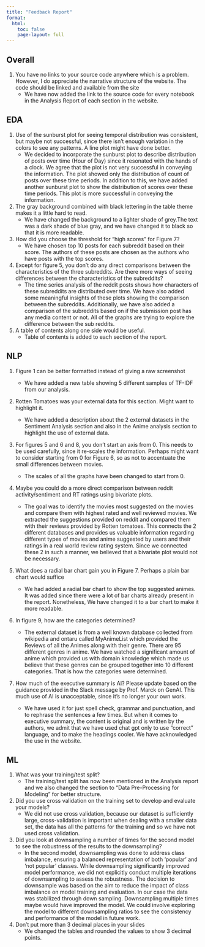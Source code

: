 ```yaml
---
title: "Feedback Report"
format:
  html:
    toc: false
    page-layout: full
---
```


## Overall

1. You have no links to your source code anywhere which is a problem. However, I do appreciate the narrative structure of the website. The code should be linked and available from the site
    - We have now added the link to the source code for every notebook in the Analysis Report of each section in the website.

## EDA

1. Use of the sunburst plot for seeing temporal distribution was consistent, but maybe not successful, since there isn't enough variation in the colors to see any patterns. A line plot might have done better. 
    - We decided to incorporate the sunburst plot to describe distribution of posts over time (Hour of Day) since it resonated with the hands of a clock. We agree that the plot is not very successful in conveying the information. The plot showed only the distribution of count of posts over these time periods. In addition to this, we have added another sunburst plot to show the distribution of scores over these time periods. This plot is more successful in conveying the information.

2. The gray background combined with black lettering in the table theme makes it a little hard to read.
    - We have changed the background to a lighter shade of grey.The text was a dark shade of blue gray, and we have changed it to black so that it is more readable.

3. How did you choose the threshold for "high scores" for Figure 7? 
    - We have chosen top 10 posts for each subreddit based on their score. The authors of these posts are chosen as the authors who have posts with the top scores.

4. Except for figure 5, you don't do any direct comparisons between the characteristics of the three subreddits. Are there more ways of seeing differences between the characteristics of the subreddits?
    - The time series analysis of the reddit posts shows how characters of these subreddits are distributed over time. We have also added some meaningful insights of these plots showing the comparison between the subreddits. Additionally, we have also added a comparison of the subreddits based on if the submission post has any media content or not. All of the graphs are trying to explore the difference between the sub reddits.

5. A table of contents along one side would be useful.
    - Table of contents is added to each section of the report.

## NLP

1. Figure 1 can be better formatted instead of giving a raw screenshot
    - We have added a new table showing 5 different samples of TF-IDF from our analysis.

2. Rotten Tomatoes was your external data for this section. Might want to highlight it. 
    - We have added a description about the 2 external datasets in the Sentiment Analysis section and also in the Anime analysis section to highlight the use of external data.

3. For figures 5 and 6 and 8, you don't start an axis from 0. This needs to be used carefully, since it re-scales the information. Perhaps might want to consider starting from 0 for  Figure 6, so as not to accentuate the small differences between movies.
    - The scales of all the graphs have been changed to start from 0.

4. Maybe you could do a more direct comparison between reddit activity/sentiment and RT ratings using bivariate plots.
    - The goal was to identify the movies most suggested on the movies and compare them with highest rated and well reviewed movies. We extracted the suggestions provided on reddit and compared them with their reviews provided by Rotten tomatoes. This connects the 2 different databases and provides us valuable information regarding different types of movies and anime suggested by users and their ratings in a real world review rating system. Since we connected these 2 in such a manner, we believed that a bivariate plot would not be necessary. 

5. What does a radial bar chart gain you in Figure 7. Perhaps a plain bar chart would suffice
    - We had added a radial bar chart to show the top suggested animes. It was added since there were a lot of bar charts already present in the report. Nonetheless, We have changed it to a bar chart to make it more readable.

6. In figure 9, how are the categories determined?
	- The external dataset is from a well known database collected from wikipedia and ontaru called MyAnimeList which provided the Reviews of all the Animes along with their genre. There are 95 different genres in anime. We have watched a significant amount of anime which provided us with domain knowledge which made us believe that these genres can be grouped together into 10 different categories. That is how the categories were determined.

7. How much of the executive summary is AI? Please update based on the guidance provided in the Slack message by Prof. Marck on GenAI. This much use of AI is unacceptable, since it's no longer your own work. 

    - We have used it for just spell check, grammar and punctuation, and to rephrase the sentences a few times. But when it comes to executive summary, the content is original and is written by the authors, we admit that we have used chat gpt only to use “correct” language, and to make the headings cooler. We have acknowledged the use in the website.

## ML 

1. What was your training/test split? 
    - The training/test split has now been mentioned in the Analysis report and we also changed the section to “Data Pre-Processing for Modeling” for better structure.

2. Did you use cross validation on the training set to develop and evaluate your models? 
    - We did not use cross validation, because our dataset is sufficiently large, cross-validation is important when dealing with a smaller data set, the data has all the patterns for the training and so we have not used cross validation.

3. Did you look at downsampling a number of times for the second model to see the robustness of the results to the downsampling?
    - In the second model, downsampling was done to address class imbalance, ensuring a balanced representation of both 'popular' and 'not popular' classes. While downsampling significantly improved model performance, we did not explicitly conduct multiple iterations of downsampling to assess the robustness.
    The decision to downsample was based on the aim to reduce the impact of class imbalance on model training and evaluation. In our case the data was stabilized through down sampling. Downsampling multiple times maybe would have improved the model. We could involve exploring the model to different downsampling ratios to see the consistency and performance of the model in future work.

4. Don't put more than 3 decimal places in your slides
    - We changed the tables and rounded the values to show 3 decimal points.

